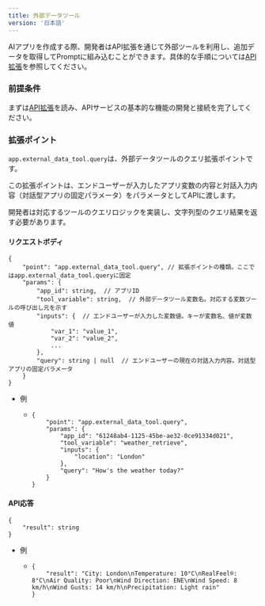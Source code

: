 ```yaml
---
title: 外部データツール
version: '日本語'
---
```


AIアプリを作成する際、開発者はAPI拡張を通じて外部ツールを利用し、追加データを取得してPromptに組み込むことができます。具体的な手順については[API拡張](/ja-jp/user-guide/tools/extensions/api-based/api-based-extension)を参照してください。

### 前提条件

まずは[API拡張](/ja-jp/user-guide/tools/extensions/api-based/api-based-extension)を読み、APIサービスの基本的な機能の開発と接続を完了してください。

### 拡張ポイント

`app.external_data_tool.query`は、外部データツールのクエリ拡張ポイントです。

この拡張ポイントは、エンドユーザーが入力したアプリ変数の内容と対話入力内容（対話型アプリの固定パラメータ）をパラメータとしてAPIに渡します。

開発者は対応するツールのクエリロジックを実装し、文字列型のクエリ結果を返す必要があります。

#### リクエストボディ <a href="#user-content-request-body" id="user-content-request-body"></a>

```
{
    "point": "app.external_data_tool.query", // 拡張ポイントの種類。ここではapp.external_data_tool.queryに固定
    "params": {
        "app_id": string,  // アプリID
        "tool_variable": string,  // 外部データツール変数名。対応する変数ツールの呼び出し元を示す
        "inputs": {  // エンドユーザーが入力した変数値。キーが変数名、値が変数値
            "var_1": "value_1",
            "var_2": "value_2",
            ...
        },
        "query": string | null  // エンドユーザーの現在の対話入力内容。対話型アプリの固定パラメータ
    }
}
```

* 例
  * ```
    {
        "point": "app.external_data_tool.query",
        "params": {
            "app_id": "61248ab4-1125-45be-ae32-0ce91334d021",
            "tool_variable": "weather_retrieve",
            "inputs": {
                "location": "London"
            },
            "query": "How's the weather today?"
        }
    }
    ```

#### API応答 <a href="#usercontentapi-fan-hui" id="usercontentapi-fan-hui"></a>

```
{
    "result": string
}
```

* 例
  * ```
    {
        "result": "City: London\nTemperature: 10°C\nRealFeel®: 8°C\nAir Quality: Poor\nWind Direction: ENE\nWind Speed: 8 km/h\nWind Gusts: 14 km/h\nPrecipitation: Light rain"
    }
    ```
